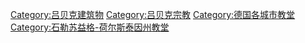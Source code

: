 [[Category:吕贝克建筑物|Category:吕贝克建筑物]]
[[Category:吕贝克宗教|Category:吕贝克宗教]]
[[Category:德国各城市教堂|Category:德国各城市教堂]]
[[Category:石勒苏益格-荷尔斯泰因州教堂|Category:石勒苏益格-荷尔斯泰因州教堂]]